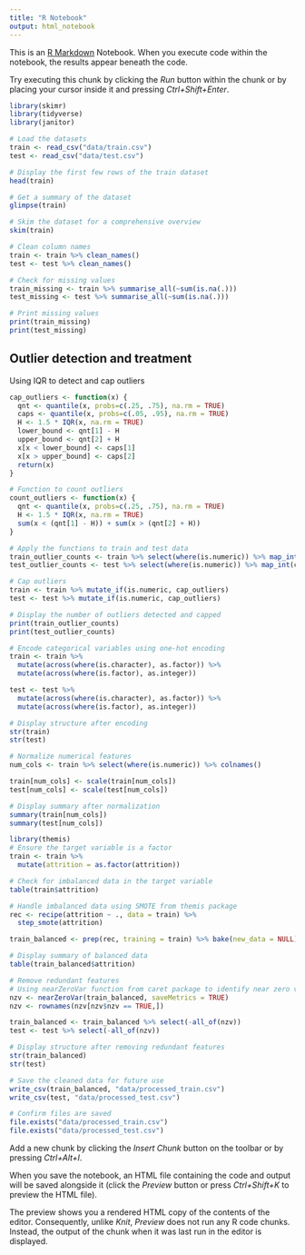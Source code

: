 ```yaml
---
title: "R Notebook"
output: html_notebook
---
```


This is an [R Markdown](http://rmarkdown.rstudio.com) Notebook. When you execute code within the notebook, the results appear beneath the code. 

Try executing this chunk by clicking the *Run* button within the chunk or by placing your cursor inside it and pressing *Ctrl+Shift+Enter*. 

```r
library(skimr)
library(tidyverse)
library(janitor)

# Load the datasets
train <- read_csv("data/train.csv")
test <- read_csv("data/test.csv")

# Display the first few rows of the train dataset
head(train)

# Get a summary of the dataset
glimpse(train)

# Skim the dataset for a comprehensive overview
skim(train)
```

```r
# Clean column names
train <- train %>% clean_names()
test <- test %>% clean_names()

# Check for missing values
train_missing <- train %>% summarise_all(~sum(is.na(.)))
test_missing <- test %>% summarise_all(~sum(is.na(.)))

# Print missing values
print(train_missing)
print(test_missing)

```
## Outlier detection and treatment  
Using IQR to detect and cap outliers
```r
cap_outliers <- function(x) {
  qnt <- quantile(x, probs=c(.25, .75), na.rm = TRUE)
  caps <- quantile(x, probs=c(.05, .95), na.rm = TRUE)
  H <- 1.5 * IQR(x, na.rm = TRUE)
  lower_bound <- qnt[1] - H
  upper_bound <- qnt[2] + H
  x[x < lower_bound] <- caps[1]
  x[x > upper_bound] <- caps[2]
  return(x)
}

# Function to count outliers
count_outliers <- function(x) {
  qnt <- quantile(x, probs=c(.25, .75), na.rm = TRUE)
  H <- 1.5 * IQR(x, na.rm = TRUE)
  sum(x < (qnt[1] - H)) + sum(x > (qnt[2] + H))
}

# Apply the functions to train and test data
train_outlier_counts <- train %>% select(where(is.numeric)) %>% map_int(count_outliers)
test_outlier_counts <- test %>% select(where(is.numeric)) %>% map_int(count_outliers)

# Cap outliers
train <- train %>% mutate_if(is.numeric, cap_outliers)
test <- test %>% mutate_if(is.numeric, cap_outliers)

# Display the number of outliers detected and capped
print(train_outlier_counts)
print(test_outlier_counts)

```


```r
# Encode categorical variables using one-hot encoding
train <- train %>%
  mutate(across(where(is.character), as.factor)) %>%
  mutate(across(where(is.factor), as.integer))

test <- test %>%
  mutate(across(where(is.character), as.factor)) %>%
  mutate(across(where(is.factor), as.integer))

# Display structure after encoding
str(train)
str(test)

```
```r
# Normalize numerical features
num_cols <- train %>% select(where(is.numeric)) %>% colnames()

train[num_cols] <- scale(train[num_cols])
test[num_cols] <- scale(test[num_cols])

# Display summary after normalization
summary(train[num_cols])
summary(test[num_cols])
```


```r
library(themis)
# Ensure the target variable is a factor
train <- train %>%
  mutate(attrition = as.factor(attrition))

# Check for imbalanced data in the target variable
table(train$attrition)

# Handle imbalanced data using SMOTE from themis package
rec <- recipe(attrition ~ ., data = train) %>%
  step_smote(attrition)

train_balanced <- prep(rec, training = train) %>% bake(new_data = NULL)

# Display summary of balanced data
table(train_balanced$attrition)

```
```r
# Remove redundant features
# Using nearZeroVar function from caret package to identify near zero variance predictors
nzv <- nearZeroVar(train_balanced, saveMetrics = TRUE)
nzv <- rownames(nzv[nzv$nzv == TRUE,])

train_balanced <- train_balanced %>% select(-all_of(nzv))
test <- test %>% select(-all_of(nzv))

# Display structure after removing redundant features
str(train_balanced)
str(test)

```

```r
# Save the cleaned data for future use
write_csv(train_balanced, "data/processed_train.csv")
write_csv(test, "data/processed_test.csv")

# Confirm files are saved
file.exists("data/processed_train.csv")
file.exists("data/processed_test.csv")

```


Add a new chunk by clicking the *Insert Chunk* button on the toolbar or by pressing *Ctrl+Alt+I*.

When you save the notebook, an HTML file containing the code and output will be saved alongside it (click the *Preview* button or press *Ctrl+Shift+K* to preview the HTML file).

The preview shows you a rendered HTML copy of the contents of the editor. Consequently, unlike *Knit*, *Preview* does not run any R code chunks. Instead, the output of the chunk when it was last run in the editor is displayed.
